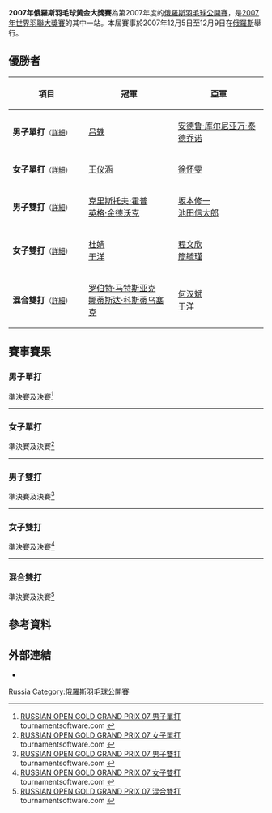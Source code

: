 {{noteTA|G1=Badminton}}
{{infobox badminton event
|name           = 2007年俄羅斯羽毛球黃金大獎賽
|image          = 
|size           = 
|caption        =
|dates          = 2007年12月5日－12月9日
|number_edition = 
|level          = 3A
|prize_money    = 
|location       = {{RUS}}
|venue          = 
|previous       = 2005年俄羅斯羽毛球公開賽 
|next           = 2008年俄羅斯羽毛球大獎賽
}}
'''2007年俄羅斯羽毛球黃金大獎賽'''為第2007年度的[[俄羅斯羽毛球公開賽|俄羅斯羽毛球公開賽]]，是[[2007年世界羽聯大獎賽|2007年世界羽聯大獎賽]]的其中一站。本屆賽事於2007年12月5日至12月9日在[[俄羅斯|俄羅斯]]舉行。

== 優勝者 ==
{| class=wikitable style="font-size:small"
!width="200"|項目
!width="250"|冠軍
!width="250"|亞軍
|-
|'''男子單打'''<small>（[[#男子單打|詳細]]）</small>
|{{flagicon|CHN}} [[吕轶|吕轶]]
|{{flagicon|INA}} [[安德鲁·库尔尼亚万·泰德乔诺|安德鲁·库尔尼亚万·泰德乔诺]]
|-
|'''女子單打'''<small>（[[#女子單打|詳細]]）</small>
|{{flagicon|CHN}} [[王仪涵|王仪涵]]
|{{flagicon|GER}} [[徐怀雯|徐怀雯]]
|-
|'''男子雙打'''<small>（[[#男子雙打|詳細]]）</small>
|{{flagicon|GER}} [[克里斯托夫·霍普|克里斯托夫·霍普]]<br/>{{flagicon|GER}} [[英格·金德沃克|英格·金德沃克]]
|{{flagicon|JPN}} [[坂本修一|坂本修一]]<br/>{{flagicon|JPN}} [[池田信太郎|池田信太郎]]
|-
|'''女子雙打'''<small>（[[#女子雙打|詳細]]）</small>
|{{flagicon|CHN}} [[杜婧|杜婧]]<br/>{{flagicon|CHN}} [[于洋_(羽毛球运动员)|于洋]]
|{{flagicon|TPE}} [[程文欣|程文欣]]<br/>{{flagicon|TPE}} [[簡毓瑾|簡毓瑾]]
|-
|'''混合雙打'''<small>（[[#混合雙打|詳細]]）</small>
|{{flagicon|POL}} [[罗伯特·马特斯亚克|罗伯特·马特斯亚克]]<br/>{{flagicon|POL}} [[娜蒂斯达·科斯蒂乌塞克|娜蒂斯达·科斯蒂乌塞克]]
|{{flagicon|CHN}} [[何汉斌|何汉斌]]<br/>{{flagicon|CHN}} [[于洋_(羽毛球运动员)|于洋]]
|}

== 賽事賽果 ==
=== 男子單打 ===
;準決賽及決賽<ref name="MS">[http://www.tournamentsoftware.com/sport/draw.aspx?id=7D7D914E-E65B-4A01-9806-48824FD63184&draw=1 RUSSIAN OPEN GOLD GRAND PRIX 07 男子單打] {{Wayback|url=http://www.tournamentsoftware.com/sport/draw.aspx?id=7D7D914E-E65B-4A01-9806-48824FD63184&draw=1 |date=20190811090911 }} tournamentsoftware.com {{en}}</ref>
{{4TeamBracket-Tennis3-v2
| team-width=200
| RD1-seed1=1
| RD1-team1={{flagicon|CHN}} [[陈郁_(羽毛球运动员)|陈郁]]
| RD1-score1-1=17
| RD1-score1-2='''21
| RD1-score1-3=20
| RD1-seed2=8
| RD1-team2='''{{nowrap|{{flagicon|INA}} [[安德鲁·库尔尼亚万·泰德乔诺|安德鲁·库尔尼亚万·泰德乔诺]]}}
| RD1-score2-1='''21
| RD1-score2-2=18
| RD1-score2-3='''22

| RD1-seed3=
| RD1-team3='''{{flagicon|CHN}} [[吕轶|吕轶]]
| RD1-score3-1='''21
| RD1-score3-2='''21
| RD1-score3-3=
| RD1-seed4=
| RD1-team4={{flagicon|INA}} [[阿兰夏·尤纳斯|阿兰夏·尤纳斯]]
| RD1-score4-1=19
| RD1-score4-2=16
| RD1-score4-3=

| RD2-seed1=8
| RD2-team1={{nowrap|{{flagicon|INA}} [[安德鲁·库尔尼亚万·泰德乔诺|安德鲁·库尔尼亚万·泰德乔诺]]}}
| RD2-score1-1=19
| RD2-score1-2='''21
| RD2-score1-3=10
| RD2-seed2=
| RD2-team2='''{{flagicon|CHN}} [[吕轶|吕轶]]
| RD2-score2-1='''21
| RD2-score2-2=11
| RD2-score2-3='''21
}}
----

=== 女子單打 ===
;準決賽及決賽<ref name="WS">[http://www.tournamentsoftware.com/sport/draw.aspx?id=7D7D914E-E65B-4A01-9806-48824FD63184&draw=3 RUSSIAN OPEN GOLD GRAND PRIX 07 女子單打] {{Wayback|url=http://www.tournamentsoftware.com/sport/draw.aspx?id=7D7D914E-E65B-4A01-9806-48824FD63184&draw=3 |date=20171012174644 }} tournamentsoftware.com {{en}}</ref>
{{4TeamBracket-Tennis3-v2
| team-width=200
| RD1-seed1=1
| RD1-team1='''{{flagicon|GER}} [[徐怀雯|徐怀雯]]
| RD1-score1-1='''21
| RD1-score1-2='''21
| RD1-score1-3=
| RD1-seed2=3
| RD1-team2={{flagicon|TPE}} [[白旻潔|白旻潔]]
| RD1-score2-1=8
| RD1-score2-2=14
| RD1-score2-3=

| RD1-seed3=Q
| RD1-team3={{flagicon|INA}} [[法蘭西絲卡·拉特納薩里|法蘭西絲卡·拉特納薩里]]
| RD1-score3-1=13
| RD1-score3-2=15
| RD1-score3-3=
| RD1-seed4=2
| RD1-team4='''{{flagicon|CHN}} [[王仪涵|王仪涵]]
| RD1-score4-1='''21
| RD1-score4-2='''21
| RD1-score4-3=

| RD2-seed1=1
| RD2-team1={{flagicon|GER}} [[徐怀雯|徐怀雯]]
| RD2-score1-1=17
| RD2-score1-2='''21
| RD2-score1-3=19
| RD2-seed2=
| RD2-team2='''{{flagicon|CHN}} [[王仪涵|王仪涵]]
| RD2-score2-1='''21
| RD2-score2-2=16
| RD2-score2-3='''21
}}
----

=== 男子雙打 ===
;準決賽及決賽<ref name="MD">[http://www.tournamentsoftware.com/sport/draw.aspx?id=7D7D914E-E65B-4A01-9806-48824FD63184&draw=5 RUSSIAN OPEN GOLD GRAND PRIX 07 男子雙打] {{Wayback|url=http://www.tournamentsoftware.com/sport/draw.aspx?id=7D7D914E-E65B-4A01-9806-48824FD63184&draw=5 |date=20171012163010 }} tournamentsoftware.com {{en}}</ref>
{{4TeamBracket-Tennis3-v2
| team-width=200
| RD1-seed1=1
| RD1-team1='''{{flagicon|JPN}} [[坂本修一|坂本修一]]<br/> {{flagicon|JPN}} [[池田信太郎|池田信太郎]]
| RD1-score1-1=16
| RD1-score1-2='''21
| RD1-score1-3='''21
| RD1-seed2=8
| RD1-team2={{nowrap|{{flagicon|INA}} [[里安·蘇克馬萬|里安·蘇克馬萬]]<br/> {{flagicon|INA}} [[约纳森·苏亚达玛·达苏基|约纳森·苏亚达玛·达苏基]]}}
| RD1-score2-1='''21
| RD1-score2-2=12
| RD1-score2-3=13

| RD1-seed3=5
| RD1-team3='''{{flagicon|GER}} [[克里斯托夫·霍普|克里斯托夫·霍普]]<br/> {{flagicon|GER}} [[英格·金德沃克|英格·金德沃克]]
| RD1-score3-1='''21
| RD1-score3-2='''22
| RD1-score3-3=
| RD1-seed4=6
| RD1-team4={{flagicon|DEN}} [[玛蒂亚斯·鲍伊|玛蒂亚斯·鲍伊]]<br/> {{flagicon|DEN}} [[卡斯腾·摩根森|卡斯腾·摩根森]]
| RD1-score4-1=17
| RD1-score4-2=20
| RD1-score4-3=

| RD2-seed1=1
| RD2-team1={{flagicon|JPN}} [[坂本修一|坂本修一]]<br/> {{flagicon|JPN}} [[池田信太郎|池田信太郎]]
| RD2-score1-1=16
| RD2-score1-2=20
| RD2-score1-3=
| RD2-seed2=5
| RD2-team2='''{{flagicon|GER}} [[克里斯托夫·霍普|克里斯托夫·霍普]]<br/> {{flagicon|GER}} [[英格·金德沃克|英格·金德沃克]]
| RD2-score2-1='''21
| RD2-score2-2='''22
| RD2-score2-3=
}}
----

=== 女子雙打 ===
;準決賽及決賽<ref name="WD">[http://www.tournamentsoftware.com/sport/draw.aspx?id=7D7D914E-E65B-4A01-9806-48824FD63184&draw=7 RUSSIAN OPEN GOLD GRAND PRIX 07 女子雙打] tournamentsoftware.com {{en}}</ref>
{{4TeamBracket-Tennis3-v2
| team-width=200
| RD1-seed1=1
| RD1-team1='''{{flagicon|TPE}} [[程文欣|程文欣]]<br/> {{flagicon|TPE}} [[簡毓瑾|簡毓瑾]]
| RD1-score1-1='''21
| RD1-score1-2='''21
| RD1-score1-3=
| RD1-seed2=
| RD1-team2={{nowrap|{{flagicon|POL}} [[卡米拉·奥古斯丁|卡米拉·奥古斯丁]]<br/> {{flagicon|POL}} [[娜蒂斯达·科斯蒂乌塞克|娜蒂斯达·科斯蒂乌塞克]]}}
| RD1-score2-1=12
| RD1-score2-2=13
| RD1-score2-3=

| RD1-seed3=3
| RD1-team3='''{{flagicon|CHN}} [[杜婧|杜婧]]<br/> {{flagicon|CHN}} [[于洋_(羽毛球运动员)|于洋]]
| RD1-score3-1='''21
| RD1-score3-2='''21
| RD1-score3-3=
| RD1-seed4=
| RD1-team4={{flagicon|RUS}} [[Elena_Schimko|Elena Schimko]]<br/> {{flagicon|RUS}} [[塔吉娜·比比克|塔吉娜·比比克]]
| RD1-score4-1=11
| RD1-score4-2=12
| RD1-score4-3=

| RD2-seed1=1
| RD2-team1={{flagicon|TPE}} [[程文欣|程文欣]]<br/> {{flagicon|TPE}} [[簡毓瑾|簡毓瑾]]
| RD2-score1-1=14
| RD2-score1-2=14
| RD2-score1-3=
| RD2-seed2=3
| RD2-team2='''{{flagicon|CHN}} [[杜婧|杜婧]]<br/> {{flagicon|CHN}} [[于洋_(羽毛球运动员)|于洋]]
| RD2-score2-1='''21
| RD2-score2-2='''21
| RD2-score2-3=
}}
----

=== 混合雙打 ===
;準決賽及決賽<ref name="XD">[http://www.tournamentsoftware.com/sport/draw.aspx?id=7D7D914E-E65B-4A01-9806-48824FD63184&draw=8 RUSSIAN OPEN GOLD GRAND PRIX 07 混合雙打] tournamentsoftware.com {{en}}</ref>
{{4TeamBracket-Tennis3-v2
| team-width=200
| RD1-seed1=1
| RD1-team1='''{{flagicon|CHN}} [[何汉斌|何汉斌]]<br/> {{flagicon|CHN}} [[于洋_(羽毛球运动员)|于洋]]
| RD1-score1-1='''21
| RD1-score1-2='''21
| RD1-score1-3=
| RD1-seed2=8
| RD1-team2={{flagicon|DEN}} [[约金·费舍尔·尼尔森|约金·费舍尔·尼尔森]]<br/> {{flagicon|DEN}} [[布莉塔·安德森|布莉塔·安德森]]
| RD1-score2-1=14
| RD1-score2-2=14
| RD1-score2-3=

| RD1-seed3=
| RD1-team3={{flagicon|ENG}} [[David_Lindley|David Lindley]]<br/> {{flagicon|ENG}} [[Suzanne_Rayappan|Suzanne Rayappan]]
| RD1-score3-1=16
| RD1-score3-2='''22
| RD1-score3-3=11
| RD1-seed4=2
| RD1-team4='''{{flagicon|POL}} [[罗伯特·马特斯亚克|罗伯特·马特斯亚克]]<br/> {{flagicon|POL}} [[娜蒂斯达·科斯蒂乌塞克|娜蒂斯达·科斯蒂乌塞克]]
| RD1-score4-1='''21
| RD1-score4-2=20
| RD1-score4-3='''21

| RD2-seed1=1
| RD2-team1={{flagicon|CHN}} [[何汉斌|何汉斌]]<br/> {{flagicon|CHN}} [[于洋_(羽毛球运动员)|于洋]]
| RD2-score1-1=23
| RD2-score1-2='''21
| RD2-score1-3=13
| RD2-seed2=2
| RD2-team2='''{{flagicon|POL}} [[罗伯特·马特斯亚克|罗伯特·马特斯亚克]]<br/> {{flagicon|POL}} [[娜蒂斯达·科斯蒂乌塞克|娜蒂斯达·科斯蒂乌塞克]]
| RD2-score2-1='''25
| RD2-score2-2=13
| RD2-score2-3='''21
}}

== 參考資料 ==
{{Reflist}}

== 外部連結 ==
*{{official|http://www.badm.ru}}

{{2007年世界羽聯大獎賽}}

[[Category:2007年世界羽聯大獎賽|Russia]]
[[Category:俄羅斯羽毛球公開賽|Category:俄羅斯羽毛球公開賽]]